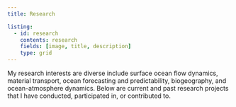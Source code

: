 ```yaml
---
title: Research

listing:
  - id: research
    contents: research
    fields: [image, title, description]
    type: grid
---
```


My research interests are diverse include surface ocean flow dynamics, material transport, ocean forecasting and predictability, biogeography, and ocean-atmosphere dynamics. Below are current and past research projects that I have conducted, participated in, or contributed to.

<!-- :::{#research}
::: -->
